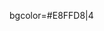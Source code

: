 bgcolor=#E8FFD8|4<!--
--><noinclude>
{{template doc}}
<!-- Add categories and interwikis to the /doc subpage, not here! -->
</noinclude>